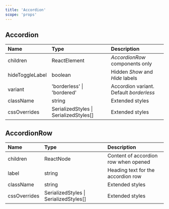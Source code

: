 ```yaml
---
title: 'Accordion'
scope: 'props'
---
```


## Accordion

| Name            | Type                                   | Description                             |
| :-------------- | :------------------------------------- | :-------------------------------------- |
| children        | ReactElement                           | _AccordionRow_ components only          |
| hideToggleLabel | boolean                                | Hidden _Show_ and _Hide_ labels         |
| variant         | 'borderless' \| 'bordered'             | Accordion variant. Default _borderless_ |
| className       | string                                 | Extended styles                         |
| cssOverrides    | SerializedStyles \| SerializedStyles[] | Extended styles                         |

## AccordionRow

| Name         | Type                                   | Description                          |
| :----------- | :------------------------------------- | :----------------------------------- |
| children     | ReactNode                              | Content of accordion row when opened |
| label        | string                                 | Heading text for the accordion row   |
| className    | string                                 | Extended styles                      |
| cssOverrides | SerializedStyles \| SerializedStyles[] | Extended styles                      |
